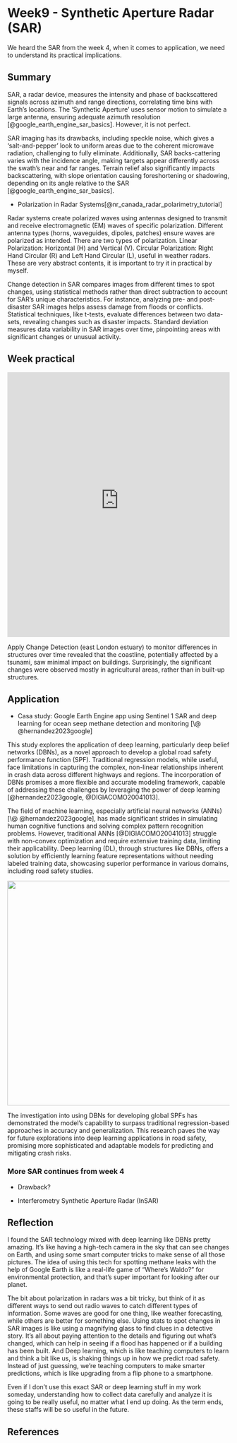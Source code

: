 # Week9 - Synthetic Aperture Radar (SAR) {.unnumbered}

We heard the SAR from the week 4, when it comes to application, we need to understand its practical implications.

## Summary

SAR, a radar device, measures the intensity and phase of backscattered signals across azimuth and range directions, correlating time bins with Earth's locations. The 'Synthetic Aperture' uses sensor motion to simulate a large antenna, ensuring adequate azimuth resolution [@google_earth_engine_sar_basics]. However, it is not perfect.

SAR imaging has its drawbacks, including speckle noise, which gives a 'salt-and-pepper' look to uniform areas due to the coherent microwave radiation, challenging to fully eliminate. Additionally, SAR backs-cattering varies with the incidence angle, making targets appear differently across the swath's near and far ranges. Terrain relief also significantly impacts backscattering, with slope orientation causing foreshortening or shadowing, depending on its angle relative to the SAR [@google_earth_engine_sar_basics].

-   Polarization in Radar Systems[@nr_canada_radar_polarimetry_tutorial]

Radar systems create polarized waves using antennas designed to transmit and receive electromagnetic (EM) waves of specific polarization. Different antenna types (horns, waveguides, dipoles, patches) ensure waves are polarized as intended. There are two types of polarization. Linear Polarization: Horizontal (H) and Vertical (V). Circular Polarization: Right Hand Circular (R) and Left Hand Circular (L), useful in weather radars. These are very abstract contents, it is important to try it in practical by myself.

Change detection in SAR compares images from different times to spot changes, using statistical methods rather than direct subtraction to account for SAR's unique characteristics. For instance, analyzing pre- and post-disaster SAR images helps assess damage from floods or conflicts. Statistical techniques, like t-tests, evaluate differences between two data-sets, revealing changes such as disaster impacts. Standard deviation measures data variability in SAR images over time, pinpointing areas with significant changes or unusual activity.

## Week practical

```{=html}
<iframe width="100%" height="600" frameborder="0" scrolling="no" src="https://cccccyh6048.users.earthengine.app/view/sar"></iframe>
```
Apply Change Detection (east London estuary) to monitor differences in structures over time revealed that the coastline, potentially affected by a tsunami, saw minimal impact on buildings. Surprisingly, the significant changes were observed mostly in agricultural areas, rather than in built-up structures.

## Application

-   Casa study: Google Earth Engine app using Sentinel 1 SAR and deep learning for ocean seep methane detection and monitoring [\@ @hernandez2023google]

This study explores the application of deep learning, particularly deep belief networks (DBNs), as a novel approach to develop a global road safety performance function (SPF). Traditional regression models, while useful, face limitations in capturing the complex, non-linear relationships inherent in crash data across different highways and regions. The incorporation of DBNs promises a more flexible and accurate modeling framework, capable of addressing these challenges by leveraging the power of deep learning [@hernandez2023google, @DIGIACOMO20041013].

The field of machine learning, especially artificial neural networks (ANNs) [\@ @hernandez2023google], has made significant strides in simulating human cognitive functions and solving complex pattern recognition problems. However, traditional ANNs [@DIGIACOMO20041013] struggle with non-convex optimization and require extensive training data, limiting their applicability. Deep learning (DL), through structures like DBNs, offers a solution by efficiently learning feature representations without needing labeled training data, showcasing superior performance in various domains, including road safety studies.

![](asset/screenshot/week009/prediction.png){width="509"}

The investigation into using DBNs for developing global SPFs has demonstrated the model's capability to surpass traditional regression-based approaches in accuracy and generalization. This research paves the way for future explorations into deep learning applications in road safety, promising more sophisticated and adaptable models for predicting and mitigating crash risks.

### More SAR continues from week 4

-   Drawback?

-   Interferometry Synthetic Aperture Radar (InSAR)

## Reflection

I found the SAR technology mixed with deep learning like DBNs pretty amazing. It's like having a high-tech camera in the sky that can see changes on Earth, and using some smart computer tricks to make sense of all those pictures. The idea of using this tech for spotting methane leaks with the help of Google Earth is like a real-life game of "Where's Waldo?" for environmental protection, and that's super important for looking after our planet.

The bit about polarization in radars was a bit tricky, but think of it as different ways to send out radio waves to catch different types of information. Some waves are good for one thing, like weather forecasting, while others are better for something else. Using stats to spot changes in SAR images is like using a magnifying glass to find clues in a detective story. It's all about paying attention to the details and figuring out what's changed, which can help in seeing if a flood has happened or if a building has been built. And Deep learning, which is like teaching computers to learn and think a bit like us, is shaking things up in how we predict road safety. Instead of just guessing, we're teaching computers to make smarter predictions, which is like upgrading from a flip phone to a smartphone.

Even if I don't use this exact SAR or deep learning stuff in my work someday, understanding how to collect data carefully and analyze it is going to be really useful, no matter what I end up doing. As the term ends, these staffs will be so useful in the future.

## **References**
